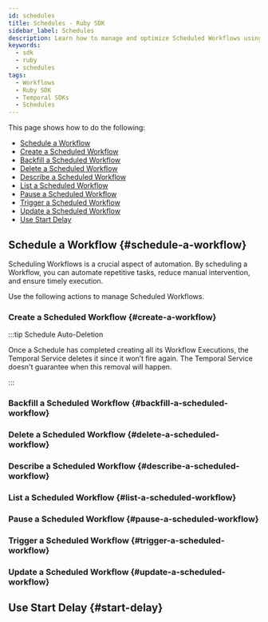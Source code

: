 ```yaml
---
id: schedules
title: Schedules - Ruby SDK
sidebar_label: Schedules
description: Learn how to manage and optimize Scheduled Workflows using the Temporal Ruby SDK; Schedule, Create, Backfill, Update, Delete, Describe, List, Pause, Trigger, and more.
keywords:
  - sdk
  - ruby
  - schedules
tags:
  - Workflows
  - Ruby SDK
  - Temporal SDKs
  - Schedules
---
```


This page shows how to do the following:

- [Schedule a Workflow](#schedule-a-workflow)
- [Create a Scheduled Workflow](#create-a-workflow)
- [Backfill a Scheduled Workflow](#backfill-a-scheduled-workflow)
- [Delete a Scheduled Workflow](#delete-a-scheduled-workflow)
- [Describe a Scheduled Workflow](#describe-a-scheduled-workflow)
- [List a Scheduled Workflow](#list-a-scheduled-workflow)
- [Pause a Scheduled Workflow](#pause-a-scheduled-workflow)
- [Trigger a Scheduled Workflow](#trigger-a-scheduled-workflow)
- [Update a Scheduled Workflow](#update-a-scheduled-workflow)
- [Use Start Delay](#start-delay)

## Schedule a Workflow {#schedule-a-workflow}

Scheduling Workflows is a crucial aspect of automation.
By scheduling a Workflow, you can automate repetitive tasks, reduce manual intervention, and ensure timely execution.

Use the following actions to manage Scheduled Workflows.

### Create a Scheduled Workflow {#create-a-workflow}

<!-- CONTENT -->

:::tip Schedule Auto-Deletion

Once a Schedule has completed creating all its Workflow Executions, the Temporal Service deletes it since it won’t fire again.
The Temporal Service doesn't guarantee when this removal will happen.

:::

### Backfill a Scheduled Workflow {#backfill-a-scheduled-workflow}

<!-- CONTENT -->

### Delete a Scheduled Workflow {#delete-a-scheduled-workflow}

<!-- CONTENT -->

### Describe a Scheduled Workflow {#describe-a-scheduled-workflow}

<!-- CONTENT -->

### List a Scheduled Workflow {#list-a-scheduled-workflow}

<!-- CONTENT -->

### Pause a Scheduled Workflow {#pause-a-scheduled-workflow}

<!-- CONTENT -->

### Trigger a Scheduled Workflow {#trigger-a-scheduled-workflow}

<!-- CONTENT -->

### Update a Scheduled Workflow {#update-a-scheduled-workflow}

<!-- CONTENT -->

## Use Start Delay {#start-delay}

<!-- CONTENT -->